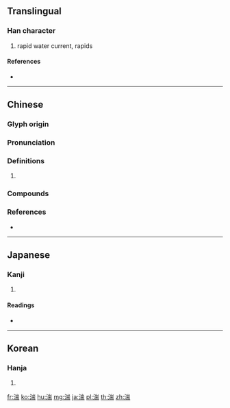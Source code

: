 {{character info/new}}
==Translingual==

===Han character===
{{Han char|rn=85|rad=水|as=09|sn=12|four=32127|canj=EUMB|ids=⿰氵耑}}

# rapid water current, rapids

====References====
* {{Han ref|kx=0636.250|dkj=17825|dj=1043.230|hdz=31677.100|uh=6E4D|ud=28237|bh=B4F8|bd=46328}}

----

==Chinese==
{{zh-forms}}

===Glyph origin===
{{Han etym}}

===Pronunciation===
{{zh-pron
|m=tuān
|c=tyun1,teon1,zyun2,cyun2
|mc=y
|oc=y
|cat=
}}

===Definitions===
{{zh-hanzi}}

# {{rfdef|zh}}

===Compounds===
{{zh-der|急湍|湍急|湍瀨|涌湍|湍水|湍流|飛湍|驚湍}}

===References===
* {{R:yue:mfccd}}

----

==Japanese==

===Kanji===
{{ja-kanji|grade=|rs=水09}}

# {{defn|lang=ja|sort=水09}}

====Readings====
* {{ja-readings|on=[[たん]] (tan)|kun=[[はやせ]] (hayase), [[はやい]] (hayai)}}

----

==Korean==

===Hanja===
{{ko-hanja|hangeul=단|eumhun=|rv=dan|mr=tan|y=tan}}

# {{defn|lang=ko|sort=水09}}

[[fr:湍]]
[[ko:湍]]
[[hu:湍]]
[[mg:湍]]
[[ja:湍]]
[[pl:湍]]
[[th:湍]]
[[zh:湍]]